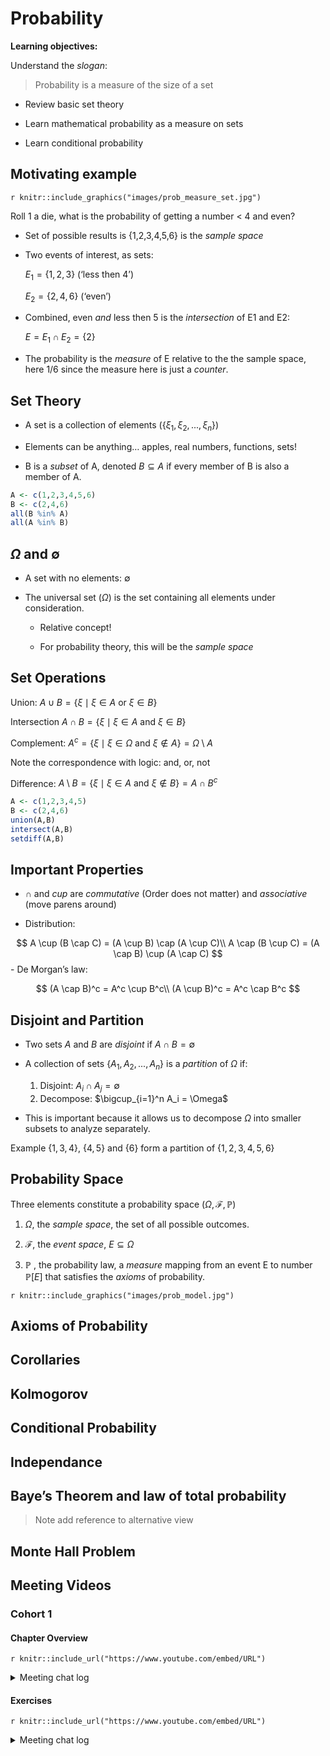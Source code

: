 # Probability

**Learning objectives:**

Understand the *slogan*:

>Probability is a measure of the size of a set

- Review basic set theory

- Learn mathematical probability as a measure on sets

- Learn conditional probability


## Motivating example {-}

`r knitr::include_graphics("images/prob_measure_set.jpg")`

Roll 1 a die, what is the probability of getting a number < 4 and even?

- Set of possible results is {1,2,3,4,5,6} is the *sample space*

- Two events of interest, as sets: 

    $E_1 = \{1,2,3\}$ ('less then 4') 
    
    $E_2 = \{2,4,6\}$ ('even') 
    
- Combined, even *and* less then 5 is the *intersection* of E1 and E2:

    $E = E_1 \cap  E_2 = \{2\}$

- The probability is the *measure* of E relative to the the sample space, here $1/6$ since the measure here is just a *counter*.


## Set Theory

- A set is a collection of elements ($\{\xi_1, \xi_2, ..., \xi_n\}$)

- Elements can be anything... apples, real numbers, functions, sets!

- B is a *subset* of A, denoted $B \subseteq A$ if every member of B is also a member of A. 

```r
A <- c(1,2,3,4,5,6)
B <- c(2,4,6)
all(B %in% A)
all(A %in% B)
```

## $\Omega$ and $\emptyset$ {-}

- A set with no elements: $\emptyset$

- The universal set ($\Omega$) is the set containing all elements under consideration. 

  - Relative concept! 
  
  - For probability theory, this will be the *sample space*

## Set Operations {-}

Union: $A \cup B = \{\xi \mid \xi \in A \text{ or } \xi \in B\}$

Intersection $A \cap B = \{\xi \mid \xi \in A \text{ and } \xi \in B\}$
 
Complement: $A^c = \{\xi \mid \xi \in \Omega \text{ and } \xi \notin A\} = \Omega \setminus A$

Note the correspondence with logic: and, or, not

Difference:  $A\setminus B = \{\xi \mid \xi \in A \text{ and } \xi \notin B\} = A \cap B^c$ 

```r
A <- c(1,2,3,4,5)
B <- c(2,4,6)
union(A,B)
intersect(A,B)
setdiff(A,B)
```
## Important Properties {-}

- $\cap$ and $cup$ are *commutative* (Order does not matter) and *associative* (move parens around)

- Distribution:

$$
A \cup (B \cap C) = (A \cup B) \cap (A \cup C)\\
A \cap (B \cup C) = (A \cap B) \cup (A \cap C)
$$
- De Morgan's law:

$$
(A \cap B)^c = A^c \cup B^c\\
(A \cup B)^c = A^c \cap B^c
$$

 
## Disjoint and Partition {-}

- Two sets $A$ and $B$ are *disjoint* if $A\cap B = \emptyset$

- A collection of sets $\{A_1,A_2,...,A_n\}$ is a *partition* of $\Omega$ if:

   1. Disjoint: $A_i \cap A_j = \emptyset$
   2. Decompose:  $\bigcup_{i=1}^n A_i = \Omega$

- This is important because it allows us to decompose $\Omega$ into smaller subsets to analyze separately.

Example  $\{1,3,4\}$, $\{4,5\}$ and $\{6\}$ form a partition of $\{1,2,3,4,5,6\}$

## Probability Space

Three elements constitute a probability space $(\Omega, \mathcal{F}, \mathbb{P})$

   1. $\Omega$, the *sample space*, the set of all possible outcomes.
   
   2. $\mathcal{F}$, the *event space*,   $E \subseteq \Omega$
   
   3. $\mathbb{P}$ , the probability law, a *measure* mapping from an event E to number $\mathbb{P}[E]$ that satisfies the *axioms* of probability.

`r knitr::include_graphics("images/prob_model.jpg")`

## Axioms of Probability

## Corollaries {-}

## Kolmogorov {-}

## Conditional Probability

## Independance {-}

## Baye's Theorem and law of total probability {-}

>Note add reference to alternative view

## Monte Hall Problem {-}

## Meeting Videos {-}

### Cohort 1 {-}

#### Chapter Overview {-}

`r knitr::include_url("https://www.youtube.com/embed/URL")`

<details>
<summary> Meeting chat log </summary>

```
LOG
```
</details>

#### Exercises {-}

`r knitr::include_url("https://www.youtube.com/embed/URL")`

<details>
<summary> Meeting chat log </summary>

```
LOG
```
</details>
